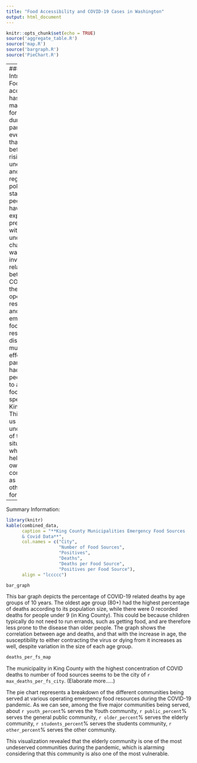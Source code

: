 ```yaml
---
title: "Food Accessibility and COVID-19 Cases in Washington"
output: html_document
---
```


```r
knitr::opts_chunk$set(echo = TRUE)
source('aggregate_table.R')
source('map.R')
source('bargraph.R')
source('PieChart.R')
```
---
### Introduction:
Food accessibility has become a major concern for people during the pandemic,
even more so than ever before. Due to rising unemployment and public regulation
policies, the stability people may have experienced previously with food has
undoubtedly changed. We wanted to investigate the relationship between COVID-19,
the number of operating restaurants, and emergency food resources, to discover
how much of an effect the pandemic has had on people’s ability to access food,
specifically in King County. This will give us a better understanding of the
situation, which can help both our own communities as well as others moving forward.

---
Summary Information:



```r
library(knitr)
kable(combined_data, 
      caption = "**King County Municipalities Emergency Food Sources
      & Covid Data**",
      col.names = c("City", 
                    "Number of Food Sources", 
                    "Positives", 
                    "Deaths", 
                    "Deaths per Food Source", 
                    "Positives per Food Source"),
      align = "lccccc") 
```

```r
bar_graph

```

This bar graph depicts the percentage of COVID-19 related deaths by age groups of 10 years. The oldest age group (80+) had the highest percentage of deaths according to its population size, while there were 0 recorded deaths for people under 9 (in King County). This could be because children typically do not need to run errands, such as getting food, and are therefore less prone to the disease than older people. The graph shows the correlation between age and deaths, and that with the increase in age, the susceptibility to either contracting the virus or dying from it increases as well, despite variation in the size of each age group.


```r
deaths_per_fs_map
```

The municipality in King County with the highest concentration of COVID deaths
to number of food sources seems to be the city of `r max_deaths_per_fs_city`.
(Elaborate more.....)


The pie chart represents a breakdown of the different communities being served at various operating emergency food resources during the COVID-19 pandemic. As we can see, among the five major communities being served, about `r youth_percent`% serves the Youth community, `r public_percent`% serves the general public community, `r older_percent`% serves the elderly community, `r students_percent`% serves the students community, `r other_percent`% serves the other community.

This visualization revealed that the elderly community is one of the most undeserved communities during the pandemic, which is alarming considering that this community is also one of the most vulnerable.
